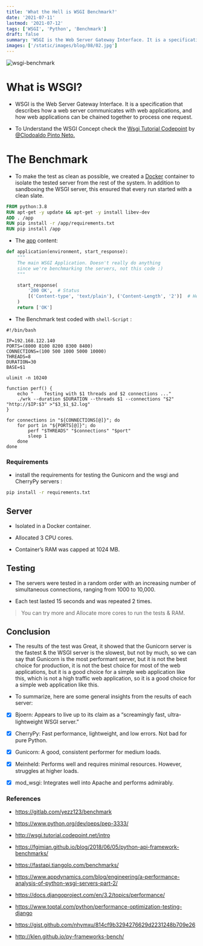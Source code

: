 ```yaml
---
title: 'What the Hell is WSGI Benchmark?'
date: '2021-07-11'
lastmod: '2021-07-12'
tags: ['WSGI', 'Python', 'Benchmark']
draft: false
summary: 'WSGI is the Web Server Gateway Interface. It is a specification that describes how a web server communicates with web applications, and how web applications can be chained together to process one request.'
images: ['/static/images/blog/08/02.jpg']
---
```


![wsgi-benchmark](/static/images/blog/08/01.gif)

# What is WSGI?

- WSGI is the Web Server Gateway Interface. It is a specification that describes how a web server communicates with web applications, and how web applications can be chained together to process one request.

- To Understand the WSGI Concept check the [Wsgi Tutorial Codepoint](http://wsgi.tutorial.codepoint.net/intro) by [@Clodoaldo Pinto Neto.](https://github.com/ClodoaldoPinto)

# The Benchmark

- To make the test as clean as possible, we created a [Docker](https://gitlab.com/yezz123/benchmark/-/blob/master/Dockerfile) container to isolate the tested server from the rest of the system. In addition to sandboxing the WSGI server, this ensured that every run started with a clean slate.

```dockerfile
FROM python:3.8
RUN apt-get -y update && apt-get -y install libev-dev
ADD . /app
RUN pip install -r /app/requirements.txt
RUN pip install /app
```

- The [app](https://gitlab.com/yezz123/benchmark/-/blob/master/app.py) content:

```py
def application(environment, start_response):
    """
    The main WSGI Application. Doesn't really do anything
    since we're benchmarking the servers, not this code :)
    """

    start_response(
        '200 OK',  # Status
        [('Content-type', 'text/plain'), ('Content-Length', '2')]  # Headers
    )
    return ['OK']
```

- The Benchmark test coded with `shell-Script` :

```shell
#!/bin/bash

IP=192.168.122.140
PORTS=(8000 8100 8200 8300 8400)
CONNECTIONS=(100 500 1000 5000 10000)
THREADS=8
DURATION=30
BASE=$1

ulimit -n 10240

function perf() {
    echo "    Testing with $1 threads and $2 connections ..."
    ./wrk --duration $DURATION --threads $1 --connections "$2" "http://$IP:$3" >"$3_$1_$2.log"
}

for connections in "${CONNECTIONS[@]}"; do
    for port in "${PORTS[@]}"; do
        perf "$THREADS" "$connections" "$port"
        sleep 1
    done
done
```

### Requirements

- install the requirements for testing the Gunicorn and the wsgi and CherryPy servers :

```bash
pip install -r requirements.txt
```

## Server

- Isolated in a Docker container.

- Allocated 3 CPU cores.

- Container’s RAM was capped at 1024 MB.

## Testing

- The servers were tested in a random order with an increasing number of simultaneous connections, ranging from 1000 to 10,000.

- Each test lasted 15 seconds and was repeated 2 times.

> You can try more and Allocate more cores to run the tests & RAM.

## Conclusion

- The results of the test was Great, it showed that the Gunicorn server is the fastest & the WSGI server is the slowest, but not by much, so we can say that Gunicorn is the most performant server, but it is not the best choice for production, it is not the best choice for most of the web applications, but it is a good choice for a simple web application like this, which is not a high traffic web application, so it is a good choice for a simple web application like this.

- To summarize, here are some general insights from the results of each server:

- [x] Bjoern: Appears to live up to its claim as a “screamingly fast, ultra-lightweight WSGI server.”

- [x] CherryPy: Fast performance, lightweight, and low errors. Not bad for pure Python.

- [x] Gunicorn: A good, consistent performer for medium loads.

- [x] Meinheld: Performs well and requires minimal resources. However, struggles at higher loads.

- [x] mod_wsgi: Integrates well into Apache and performs admirably.

### References

- https://gitlab.com/yezz123/benchmark

- https://www.python.org/dev/peps/pep-3333/

- http://wsgi.tutorial.codepoint.net/intro

- https://fgimian.github.io/blog/2018/06/05/python-api-framework-benchmarks/

- https://fastapi.tiangolo.com/benchmarks/

- https://www.appdynamics.com/blog/engineering/a-performance-analysis-of-python-wsgi-servers-part-2/

- https://docs.djangoproject.com/en/3.2/topics/performance/

- https://www.toptal.com/python/performance-optimization-testing-django

- https://gist.github.com/nhymxu/814cf9b3294276629d2231248b709e26

- http://klen.github.io/py-frameworks-bench/
